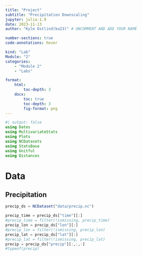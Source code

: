 ```yaml
---
title: "Project"
subtitle: "Precipitation Downscaling"
jupyter: julia-1.9
date: 2023-11-13
author: "Kyle Ostlind(ko23)" # UNCOMMENT AND ADD YOUR NAME

number-sections: true
code-annotations: hover

kind: "Lab"
Module: "2"
categories:
    - "Module 2"
    - "Labs"

format:
    html: 
        toc-depth: 3
    docx: 
        toc: true
        toc-depth: 3
        fig-format: png
---
```




```julia
#| output: false
using Dates
using MultivariateStats
using Plots
using NCDatasets
using StatsBase
using Unitful
using Distances
```

# Data

## Precipitation


```julia
precip_ds = NCDataset("data/precip.nc")

precip_time = precip_ds["time"][:]
#precip_time = filter(!ismissing, precip_time)
precip_lon = precip_ds["lon"][:]
#precip_lon = filter(!ismissing, precip_lon)
precip_lat = precip_ds["lat"][:]
#precip_lat = filter(!ismissing, precip_lat)
precip = precip_ds["precip"][:,:,:]
#typeof(precip)  
```